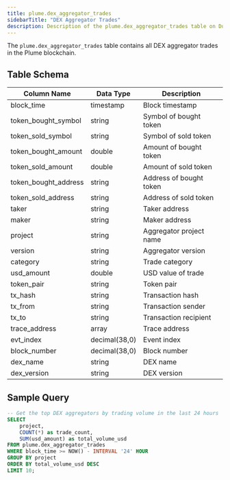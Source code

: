 ```yaml
---
title: plume.dex_aggregator_trades
sidebarTitle: "DEX Aggregator Trades"
description: Description of the plume.dex_aggregator_trades table on Dune
---
```




The `plume.dex_aggregator_trades` table contains all DEX aggregator trades in the Plume blockchain.

## Table Schema

| Column Name | Data Type | Description |
|------------|-----------|-------------|
| block_time | timestamp | Block timestamp |
| token_bought_symbol | string | Symbol of bought token |
| token_sold_symbol | string | Symbol of sold token |
| token_bought_amount | double | Amount of bought token |
| token_sold_amount | double | Amount of sold token |
| token_bought_address | string | Address of bought token |
| token_sold_address | string | Address of sold token |
| taker | string | Taker address |
| maker | string | Maker address |
| project | string | Aggregator project name |
| version | string | Aggregator version |
| category | string | Trade category |
| usd_amount | double | USD value of trade |
| token_pair | string | Token pair |
| tx_hash | string | Transaction hash |
| tx_from | string | Transaction sender |
| tx_to | string | Transaction recipient |
| trace_address | array | Trace address |
| evt_index | decimal(38,0) | Event index |
| block_number | decimal(38,0) | Block number |
| dex_name | string | DEX name |
| dex_version | string | DEX version |

## Sample Query

```sql
-- Get the top DEX aggregators by trading volume in the last 24 hours
SELECT 
    project,
    COUNT(*) as trade_count,
    SUM(usd_amount) as total_volume_usd
FROM plume.dex_aggregator_trades
WHERE block_time >= NOW() - INTERVAL '24' HOUR
GROUP BY project
ORDER BY total_volume_usd DESC
LIMIT 10;
```